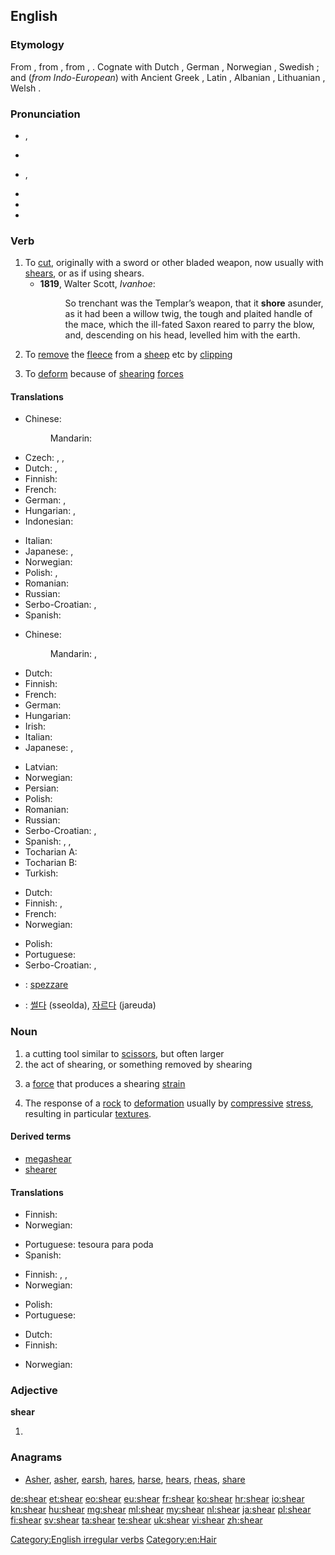 ==English==
{{wikipedia}}

===Etymology===
From {{etyl|ang|en}} {{term|scieran|lang=ang}}, from {{etyl|gem-pro|en}} {{recons|skeranan|lang=gem-pro}}, from {{etyl|ine-pro|en}} {{recons|ker-|lang=ine-pro}}, {{recons|sker-|lang=ine-pro}}.  Cognate with Dutch {{term|scheren|lang=nl}}, German {{term|scheren|lang=de}}, Norwegian {{term|skjære|lang=no}}, Swedish {{term|skära|lang=sv}}; and (''from Indo-European'') with Ancient Greek {{term|κείρω||I cut off|tr=keirō|lang=grc|sc=polytonic}}, Latin {{term|caro||flesh|lang=la}}, Albanian {{term|harr||to cut, to mow|lang=sq}}, Lithuanian {{term|skìrti||separate|lang=lt}}, Welsh {{term|ysgar||separate|lang=cy}}.

===Pronunciation===
* {{a|UK}} {{IPA|/ʃɪə(ɹ)/}}, {{X-SAMPA|/SI(r)/}}
* {{rhymes|ɪə(r)}}
* {{a|US}} {{IPA|/ʃiɹ/}}, {{X-SAMPA|/Sir/}}
* {{rhymes|ir}}
* {{audio|en-us-sheer.ogg|Audio (US)}}
* {{homophones|sheer}}

===Verb===
{{en-verb|shears|shearing|'''[[sheared]]''' ''or'' '''[[shore]]'''|'''[[shorn]] '''or''' [[sheared]]'''}}

# To [[cut]], originally with a sword or other bladed weapon, now usually with [[shears]], or as if using shears.
#* '''1819''', Walter Scott, ''Ivanhoe'':
#*: So trenchant was the Templar’s weapon, that it '''shore''' asunder, as it had been a willow twig, the tough and plaited handle of the mace, which the ill-fated Saxon reared to parry the blow, and, descending on his head, levelled him with the earth.
# To [[remove]] the [[fleece]] from a [[sheep]] etc by [[clipping]]
# {{physics}} To [[deform]] because of [[shearing]] [[force]]s

====Translations====
{{trans-top|to cut}}
* Chinese:
*: Mandarin: {{t|cmn|切|tr=qiè|sc=Hani}}
* Czech: {{t-|cs|stříhat}}, {{t-|cs|ostříhat}}, {{t-|cs|ustřihnout}}
* Dutch: {{t+|nl|afsnijden}}, {{t+|nl|knippen}}
* Finnish: {{t-|fi|viiltää}}
* French: {{t+|fr|couper}}
* German: {{t+|de|abschneiden}}, {{t+|de|schneiden}}
* Hungarian: {{t+|hu|vág}}, {{t+|hu|levág}}
* Indonesian: {{t+|id|memotong}}
{{trans-mid}}
* Italian: {{t+|it|tagliare}}
* Japanese: {{t+|ja|切る|tr=きる, kiru}}, {{t-|ja|剪断|tr=せんだんする, sendan suru|alt=剪断する}}
* Norwegian: {{t+|no|klippe}}
* Polish: {{t+|pl|ciąć}}, {{t+|pl|ścinać}}
* Romanian: {{t-|ro|tunde}}
* Russian: {{t+|ru|резать|tr=rézatʹ|sc=Cyrl}}
* Serbo-Croatian: {{t-|sh|исећи|sc=Cyrl}}, {{t-|sh|iseći}}
* Spanish: {{t-|es|cizallar}}
{{trans-bottom}}

{{trans-top|to remove the fleece from a sheep}}
* Chinese:
*: Mandarin: {{t|cmn|剪斷|sc=Hani}}, {{t|cmn|剪断|tr=jiǎnduàn|sc=Hani}}
* Dutch: {{t+|nl|scheren}}
* Finnish: {{t+|fi|keritä}}
* French: {{t+|fr|tondre}}
* German: {{t+|de|scheren}}
* Hungarian: {{t+|hu|megnyír}}
* Irish: {{t-|ga|lom}}
* Italian: {{t+|it|tosare}}
* Japanese: {{t+|ja|刈る|tr=かる, karu}}, {{t-|ja|剪断|tr=せんだんする, sendan suru|alt=剪断する|sc=Jpan}}
{{trans-mid}}
* Latvian: {{t-|lv|cirpt}}
* Norwegian: {{t+|no|klippe}}
* Persian: {{t+|fa|کوتاه کردن|tr=kutâh kardan}}
* Polish: {{t-|pl|strzyc}}
* Romanian: {{t-|ro|tunde}}
* Russian: {{t+|ru|стричь|tr=stričʹ}}
* Serbo-Croatian: {{t-|sh|стригати|sc=Cyrl}}, {{t-|sh|strigati}}
* Spanish: {{t+|es|esquilar}}, {{t-|es|tonsurar}}, {{t+|es|tundir}}
* Tocharian A: {{tø|xto|wärk-}}
* Tocharian B: {{tø|txb|wārk-}}
* Turkish: {{t+|tr|kırkmak}}
{{trans-bottom}}

{{trans-top|to deform because of shearing forces}}
* Dutch: {{t-|nl|afschuiven}}
* Finnish: {{t+|fi|leikata}},  {{t-|fi|leikkautua}}
* French: {{t+|fr|cisailler}}
* Norwegian: {{t+|no|klippe}}
{{trans-mid}}
* Polish: {{t+|pl|ścinać}}
* Portuguese: {{t-|pt|cisalhar}}
* Serbo-Croatian: {{t-|sh|извити|sc=Cyrl}}, {{t-|sh|izviti}}
{{trans-bottom}}

{{checktrans-top}}
* {{ttbc|it}}: [[spezzare]]
{{trans-mid}}
* {{ttbc|ko}}: [[썰다]] (sseolda), [[자르다]] (jareuda)
{{trans-bottom}}

===Noun===
{{en-noun}}

# a cutting tool similar to [[scissors]], but often larger
# the act of shearing, or something removed by shearing
# {{physics}} a [[force]] that produces a shearing [[strain]]
# {{geology}} The response of a [[rock]] to [[deformation]] usually by [[compressive]] [[stress]], resulting in particular [[texture]]s.

====Derived terms====
* [[megashear]]
* [[shearer]]

====Translations====
{{trans-top|a cutting tool similar to scissors}}
* Finnish: {{t-|fi|keritsimet|p}}
* Norwegian: {{t-|no|bøylesaks|c}}
{{trans-mid}}
* Portuguese: tesoura para poda
* Spanish: {{t-|es|cizalla|f}}
{{trans-bottom}}

{{trans-top|the act of shearing, or something removed by shearing}}
* Finnish: {{t+|fi|leikkaus}},  {{t+|fi|leike}},  {{t-|fi|leikkuu}}
* Norwegian: {{t-|no|klipp|m}}
{{trans-mid}}
* Polish: {{t-|pl|ścinanie|n}}
* Portuguese: {{t-|pt|poda}}
{{trans-bottom}}

{{trans-top|a force that produces a shearing strain}}
* Dutch: {{t-|nl|afschuifkracht|m}}
* Finnish: {{t-|fi|leikkausvoima}}
{{trans-mid}}
* Norwegian: {{t-|no|klipp|n}}
{{trans-bottom}}

===Adjective===
'''shear'''

# {{misspelling of|sheer}}

===Anagrams===
* [[Asher#English|Asher]], [[asher#English|asher]], [[earsh#English|earsh]], [[hares#English|hares]], [[harse#English|harse]], [[hears#English|hears]], [[rheas#English|rheas]], [[share#English|share]]

[[Category:English irregular verbs]]
[[Category:en:Hair]]

[[de:shear]]
[[et:shear]]
[[eo:shear]]
[[eu:shear]]
[[fr:shear]]
[[ko:shear]]
[[hr:shear]]
[[io:shear]]
[[kn:shear]]
[[hu:shear]]
[[mg:shear]]
[[ml:shear]]
[[my:shear]]
[[nl:shear]]
[[ja:shear]]
[[pl:shear]]
[[fi:shear]]
[[sv:shear]]
[[ta:shear]]
[[te:shear]]
[[uk:shear]]
[[vi:shear]]
[[zh:shear]]